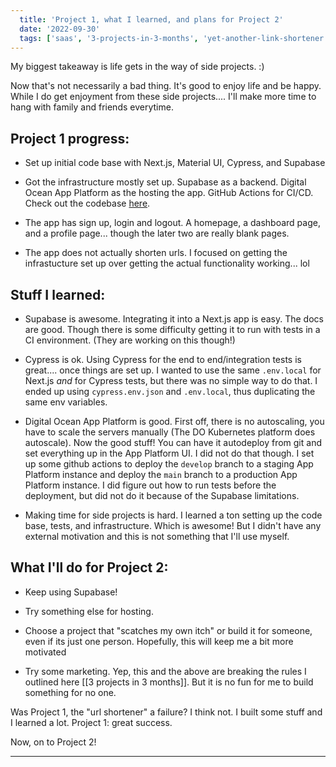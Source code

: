 ```yaml
---
  title: 'Project 1, what I learned, and plans for Project 2'
  date: '2022-09-30'
  tags: ['saas', '3-projects-in-3-months', 'yet-another-link-shortener']
---
```


My biggest takeaway is life gets in the way of side projects. :) 

Now that's not necessarily a bad thing. It's good to enjoy life and be happy. While I do get enjoyment from these side projects.... I'll make more time to hang with family and friends everytime.

## Project 1 progress:
- Set up initial code base with Next.js, Material UI, Cypress, and Supabase

- Got the infrastructure mostly set up. Supabase as a backend. Digital Ocean App Platform as the hosting the app. GitHub Actions for CI/CD. Check out the codebase [here](https://github.com/keith-waters/yet-another-link-shortener).
- The app has sign up, login and logout. A homepage, a dashboard page, and a profile page... though the later two are really blank pages.
- The app does not actually shorten urls. I focused on getting the infrastucture set up over getting the actual functionality working... lol

## Stuff I learned:
- Supabase is awesome. Integrating it into a Next.js app is easy. The docs are good. Though there is some difficulty getting it to run with tests in a CI environment. (They are working on this though!)

- Cypress is ok. Using Cypress for the end to end/integration tests is great.... once things are set up. I wanted to use the same `.env.local` for Next.js _and_ for Cypress tests, but there was no simple way to do that. I ended up using `cypress.env.json` and `.env.local`, thus duplicating the same env variables.
- Digital Ocean App Platform is good. First off, there is no autoscaling, you have to scale the servers manually (The DO Kubernetes platform does autoscale). Now the good stuff! You can have it autodeploy from git and set everything up in the App Platform UI. I did not do that though. I set up some github actions to deploy the `develop` branch to a staging App Platform instance and deploy the `main` branch to a production App Platform instance. I did figure out how to run tests before the deployment, but did not do it because of the Supabase limitations.
- Making time for side projects is hard. I learned a ton setting up the code base, tests, and infrastructure. Which is awesome! But I didn't have any external motivation and this is not something that I'll use myself.

## What I'll do for Project 2:
- Keep using Supabase!

- Try something else for hosting.
- Choose a project that "scatches my own itch" or build it for someone, even if its just one person. Hopefully, this will keep me a bit more motivated
- Try some marketing. Yep, this and the above are breaking the rules I outlined here [[3 projects in 3 months]]. But it is no fun for me to build something for no one. 



Was Project 1, the "url shortener" a failure? I think not. I built some stuff and I learned a lot. Project 1: great success.

Now, on to Project 2!
<hr/>

